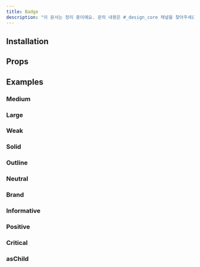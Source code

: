 ```yaml
---
title: Badge
description: "이 문서는 정리 중이에요. 문의 내용은 #_design_core 채널을 찾아주세요."
---
```


<ComponentExample name="badge-preview" />

## Installation

<Installation name="badge" />

## Props

<ReactTypeTable path="./registry/ui/badge.tsx" name="BadgeProps" />

## Examples

### Medium

<ComponentExample name="badge-medium" />

### Large

<ComponentExample name="badge-large" />

### Weak

<ComponentExample name="badge-weak" />

### Solid

<ComponentExample name="badge-solid" />

### Outline

<ComponentExample name="badge-outline" />

### Neutral

<ComponentExample name="badge-neutral" />

### Brand

<ComponentExample name="badge-brand" />

### Informative

<ComponentExample name="badge-informative" />

### Positive

<ComponentExample name="badge-positive" />

### Critical

<ComponentExample name="badge-critical" />

### asChild

<ComponentExample name="badge-as-child" />

